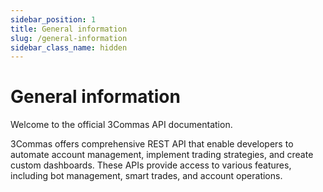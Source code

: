 ```yaml
---
sidebar_position: 1
title: General information
slug: /general-information
sidebar_class_name: hidden
---
```


# General information

Welcome to the official 3Commas API documentation.

3Commas offers comprehensive REST API that enable developers to automate account management, implement trading strategies, and create custom dashboards. These APIs provide access to various features, including bot management, smart trades, and account operations.
